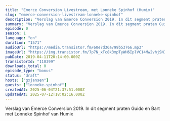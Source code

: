 ```yaml
---
title: "Emerce Conversion Livestream, met Lonneke Spinhof (Humix)"
slug: "emerce-conversion-livestream-lonneke-spinhof"
description: "Verslag van Emerce Conversion 2019. In dit segment praten Guido en Bart met Lonneke Spinhof van Humix"
summary: "Verslag van Emerce Conversion 2019. In dit segment praten Guido en Bart met Lonneke Spinhof van Humix"
episode: 0
season: 1
language: "en"
duration: "1571"
audioUrl: "https://media.transistor.fm/60e7d36a/99b53766.mp3"
imageUrl: "https://img.transistor.fm/7p7N_xTc8k3mpTyWH6IplVC14Mw2vhjSNIW8SWNH1VA/rs:fill:3000:3000:1/q:60/aHR0cHM6Ly9pbWct/dXBsb2FkLXByb2R1/Y3Rpb24udHJhbnNp/c3Rvci5mbS9lcGlz/b2RlLzExMDM5OS8x/NjAyMDc1OTkwLWFy/dHdvcmsuanBn.webp"
pubDate: 2019-04-11T20:14:00.000Z
transistorId: "110399"
downloads_total: 0
episode_type: "bonus"
status: "draft"
hosts: ["gxjansen"]
guests: ["lonneke-spinhof"]
createdAt: 2025-06-04T21:37:51.000Z
updatedAt: 2025-07-12T18:02:16.000Z
---
```


Verslag van Emerce Conversion 2019. In dit segment praten Guido en Bart met Lonneke Spinhof van Humix
